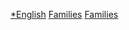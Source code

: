 {{portalpar|英格兰}}
[[Category:英国家族|*English]]
[[Category:英格兰人|Families]]
[[Category:英格兰历史人物|Families]]